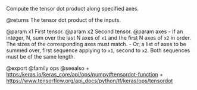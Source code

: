 Compute the tensor dot product along specified axes.

@returns
    The tensor dot product of the inputs.

@param x1 First tensor.
@param x2 Second tensor.
@param axes
- If an integer, N, sum over the last N axes of `x1` and the
        first N axes of `x2` in order. The sizes of the corresponding
        axes must match.
      - Or, a list of axes to be summed over, first sequence applying
        to `x1`, second to `x2`. Both sequences must be of the
        same length.

@export
@family ops
@seealso
+ <https:/keras.io/keras_core/api/ops/numpy#tensordot-function>
+ <https://www.tensorflow.org/api_docs/python/tf/keras/ops/tensordot>
